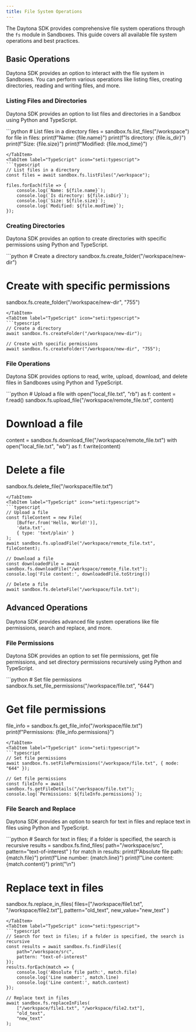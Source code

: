 ```yaml
---
title: File System Operations
---
```



The Daytona SDK provides comprehensive file system operations through the `fs` module in Sandboxes. This guide covers all available file system operations and best practices.

## Basic Operations

Daytona SDK provides an option to interact with the file system in Sandboxes. You can perform various operations like listing files, creating directories, reading and writing files, and more.

### Listing Files and Directories

Daytona SDK provides an option to list files and directories in a Sandbox using Python and TypeScript.

<Tabs>
<TabItem label="Python" icon="seti:python">
```python
# List files in a directory
files = sandbox.fs.list_files("/workspace")
for file in files:
    print(f"Name: {file.name}")
    print(f"Is directory: {file.is_dir}")
    print(f"Size: {file.size}")
    print(f"Modified: {file.mod_time}")

```
</TabItem>
<TabItem label="TypeScript" icon="seti:typescript">
```typescript
// List files in a directory
const files = await sandbox.fs.listFiles("/workspace");

files.forEach(file => {
    console.log(`Name: ${file.name}`);
    console.log(`Is directory: ${file.isDir}`);
    console.log(`Size: ${file.size}`);
    console.log(`Modified: ${file.modTime}`);
});
```

</TabItem>
</Tabs>

### Creating Directories

Daytona SDK provides an option to create directories with specific permissions using Python and TypeScript.

<Tabs>
<TabItem label="Python" icon="seti:python">
```python
# Create a directory
sandbox.fs.create_folder("/workspace/new-dir")

# Create with specific permissions

sandbox.fs.create_folder("/workspace/new-dir", "755")

```
</TabItem>
<TabItem label="TypeScript" icon="seti:typescript">
```typescript
// Create a directory
await sandbox.fs.createFolder("/workspace/new-dir");

// Create with specific permissions
await sandbox.fs.createFolder("/workspace/new-dir", "755");
```

</TabItem>
</Tabs>

### File Operations

Daytona SDK provides options to read, write, upload, download, and delete files in Sandboxes using Python and TypeScript.

<Tabs>
<TabItem label="Python" icon="seti:python">
```python
# Upload a file
with open("local_file.txt", "rb") as f:
    content = f.read()
sandbox.fs.upload_file("/workspace/remote_file.txt", content)

# Download a file

content = sandbox.fs.download_file("/workspace/remote_file.txt")
with open("local_file.txt", "wb") as f:
    f.write(content)

# Delete a file

sandbox.fs.delete_file("/workspace/file.txt")

```
</TabItem>
<TabItem label="TypeScript" icon="seti:typescript">
```typescript
// Upload a file
const fileContent = new File(
    [Buffer.from('Hello, World!')],
    'data.txt',
    { type: 'text/plain' }
);
await sandbox.fs.uploadFile("/workspace/remote_file.txt", fileContent);

// Download a file
const downloadedFile = await sandbox.fs.downloadFile("/workspace/remote_file.txt");
console.log('File content:', downloadedFile.toString())

// Delete a file
await sandbox.fs.deleteFile("/workspace/file.txt");
```

</TabItem>
</Tabs>

## Advanced Operations

Daytona SDK provides advanced file system operations like file permissions, search and replace, and more.

### File Permissions

Daytona SDK provides an option to set file permissions, get file permissions, and set directory permissions recursively using Python and TypeScript.

<Tabs>
<TabItem label="Python" icon="seti:python">
```python
# Set file permissions
sandbox.fs.set_file_permissions("/workspace/file.txt", "644")

# Get file permissions

file_info = sandbox.fs.get_file_info("/workspace/file.txt")
print(f"Permissions: {file_info.permissions}")

```
</TabItem>
<TabItem label="TypeScript" icon="seti:typescript">
```typescript
// Set file permissions
await sandbox.fs.setFilePermissions("/workspace/file.txt", { mode: "644" });

// Get file permissions
const fileInfo = await sandbox.fs.getFileDetails("/workspace/file.txt");
console.log(`Permissions: ${fileInfo.permissions}`);
```

</TabItem>
</Tabs>

### File Search and Replace

Daytona SDK provides an option to search for text in files and replace text in files using Python and TypeScript.

<Tabs>
<TabItem label="Python" icon="seti:python">
```python
# Search for text in files; if a folder is specified, the search is recursive
results = sandbox.fs.find_files(
    path="/workspace/src",
    pattern="text-of-interest"
)
for match in results:
    print(f"Absolute file path: {match.file}")
    print(f"Line number: {match.line}")
    print(f"Line content: {match.content}")
    print("\n")

# Replace text in files

sandbox.fs.replace_in_files(
    files=["/workspace/file1.txt", "/workspace/file2.txt"],
    pattern="old_text",
    new_value="new_text"
)

```
</TabItem>
<TabItem label="TypeScript" icon="seti:typescript">
```typescript
// Search for text in files; if a folder is specified, the search is recursive
const results = await sandbox.fs.findFiles({
    path="/workspace/src",
    pattern: "text-of-interest"
});
results.forEach(match => {
    console.log('Absolute file path:', match.file)
    console.log('Line number:', match.line)
    console.log('Line content:', match.content)
});

// Replace text in files
await sandbox.fs.replaceInFiles(
    ["/workspace/file1.txt", "/workspace/file2.txt"],
    "old_text",
    "new_text"
);
```

</TabItem>
</Tabs>
